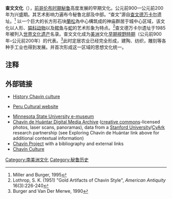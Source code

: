 {{Infobox Former Country
|native_name = 查文文化
|conventional_long_name = 
|common_name = 
|continent = 南美洲
|region    = Andes
|country   = 秘鲁
|era       = 前哥伦布时期
|status    = 文化
|date_pre    = 
|year_start = 前900年
|year_end    = 前200年
|event_pre   = 
|p1          = 
|flag_p1 =
|s1          = 莫切文化
|flag_s1 = 
|image_map    = chavin-small.png|thumb|right|190px|
|image_map_caption  = 查文文化分布区域示意图
|capital          = 查文德万卡尔
|}}


'''查文文化 '''（{{lang-en|Chavín culture}}），[[前哥伦布时期|前哥伦布时期]][[秘鲁|秘鲁]]高度发展的早期文化。公元前900—公元前200年为兴盛期。其艺术影响力遍布今秘鲁北部及中部。“查文”源自[[查文德万卡尔|查文德万卡尔]]遗址。<ref name="Miller and Burger, 1995">Miller and Burger, 1995</ref> 以一个巨大的长方形石块[[蘭松|蘭松]]為中心構筑成的神庙群居于城中心区域，该文化以人形、[[猫科动物|猫科动物]]以及[[鳄鱼|鳄鱼]]与[[蛇|蛇]]的艺术形象为特点。<ref name="gold artifacts">Lothrop, S. K. (1951) "Gold Artifacts of Chavin Style", ''American Antiquity'' 16(3):226-240</ref>查文德万卡尔遗址于1985年被列入[[世界文化遗产|世界文化遗产]]名录。查文文化成为[[美洲|美洲]]文化[[古秘魯時代劃分|早期視野時期]]（公元前900年–公元前200年）的代表。<ref>Burger and Van Der Merwe, 1990</ref>此时定居农业已经完全形成，建陶、纺织，雕刻等各种手工业也得到发展。并首次形成这一区域的思想文化统一。

==注释==
{{reflist}}

== 外部链接 ==
* [https://web.archive.org/web/20100516071513/http://www.lahistoriadelperu.com/2010/04/cultura-chavin.html History Chavin culture]
* {{es icon}} [https://web.archive.org/web/20011008184006/http://chavin.perucultural.org.pe/ Peru Cultural website]
* [https://web.archive.org/web/20041204144416/http://www.mnsu.edu/emuseum/prehistory/latinamerica/south/cultures/chavin.html Minnesota State University e-museum]
*[https://web.archive.org/web/20111117005518/http://archive.cyark.org/chavin-de-huantar-intro Chavín de Huántar Digital Media Archive] ([[creative_commons|creative commons]]-licensed photos, laser scans, panoramas), data from a [[Stanford_University|Stanford University]]/[[CyArk|CyArk]] research partnership (see Exploring Chavín de Huántar link above for additional contextual information)
* [https://web.archive.org/web/20050823021051/http://studentweb.tulane.edu/~tluka/ Chavín Project] with a bibliography and external links
* [http://archaeology.about.com/od/cterms/g/chavin.htm Chavín Culture] {{Wayback|url=http://archaeology.about.com/od/cterms/g/chavin.htm |date=20120208120640 }}

[[Category:南美洲文化|Category:南美洲文化]]
[[Category:秘鲁历史|Category:秘鲁历史]]